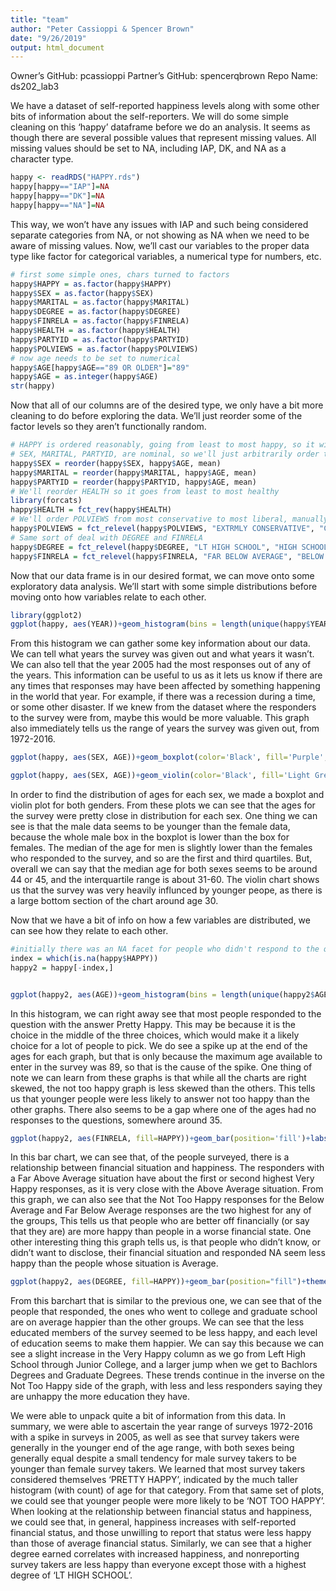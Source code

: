 ```yaml
---
title: "team"
author: "Peter Cassioppi & Spencer Brown"
date: "9/26/2019"
output: html_document
---
```


Owner's GitHub: pcassioppi
Partner's GitHub: spencerqbrown
Repo Name: ds202_lab3

We have a dataset of self-reported happiness levels along with some other bits of information about the self-reporters. We will do some simple cleaning on this 'happy' dataframe before we do an analysis. It seems as though there are several possible values that represent missing values. All missing values should be set to NA, including IAP, DK, and NA as a character type. 
```r
happy <- readRDS("HAPPY.rds")
happy[happy=="IAP"]=NA
happy[happy=="DK"]=NA
happy[happy=="NA"]=NA
```
This way, we won't have any issues with IAP and such being considered separate categories from NA, or not showing as NA when we need to be aware of missing values. Now, we'll cast our variables to the proper data type like factor for categorical variables, a numerical type for numbers, etc.
```r
# first some simple ones, chars turned to factors
happy$HAPPY = as.factor(happy$HAPPY)
happy$SEX = as.factor(happy$SEX)
happy$MARITAL = as.factor(happy$MARITAL)
happy$DEGREE = as.factor(happy$DEGREE)
happy$FINRELA = as.factor(happy$FINRELA)
happy$HEALTH = as.factor(happy$HEALTH)
happy$PARTYID = as.factor(happy$PARTYID)
happy$POLVIEWS = as.factor(happy$POLVIEWS)
# now age needs to be set to numerical
happy$AGE[happy$AGE=="89 OR OLDER"]="89"
happy$AGE = as.integer(happy$AGE)
str(happy)
```
Now that all of our columns are of the desired type, we only have a bit more cleaning to do before exploring the data.
We'll just reorder some of the factor levels so they aren't functionally random.
```r
# HAPPY is ordered reasonably, going from least to most happy, so it will stay the same
# SEX, MARITAL, PARTYID, are nominal, so we'll just arbitrarily order them using mean AGE
happy$SEX = reorder(happy$SEX, happy$AGE, mean)
happy$MARITAL = reorder(happy$MARITAL, happy$AGE, mean)
happy$PARTYID = reorder(happy$PARTYID, happy$AGE, mean)
# We'll reorder HEALTH so it goes from least to most healthy
library(forcats)
happy$HEALTH = fct_rev(happy$HEALTH)
# We'll order POLVIEWS from most conservative to most liberal, manually
happy$POLVIEWS = fct_relevel(happy$POLVIEWS, "EXTRMLY CONSERVATIVE", "CONSERVATIVE", "SLGHTLY CONSERVATIVE", "MODERATE", "SLIGHTLY LIBERAL", "LIBERAL", "EXTREMELY LIBERAL")
# Same sort of deal with DEGREE and FINRELA
happy$DEGREE = fct_relevel(happy$DEGREE, "LT HIGH SCHOOL", "HIGH SCHOOL", "JUNIOR COLLEGE", "BACHELOR", "GRADUATE")
happy$FINRELA = fct_relevel(happy$FINRELA, "FAR BELOW AVERAGE", "BELOW AVERAGE", "AVERAGE", "ABOVE AVERAGE", "FAR ABOVE AVERAGE")
```

Now that our data frame is in our desired format, we can move onto some exploratory data analysis. We'll start with some simple distributions before moving onto how variables relate to each other.
```r
library(ggplot2)
ggplot(happy, aes(YEAR))+geom_histogram(bins = length(unique(happy$YEAR)), color='Black', fill='Dark Red')+labs(title="Histogram of Years in Data",x = "Year",y = "Count")
```

From this histogram we can gather some key information about our data. We can tell what years the survey was given out and what years it wasn't. We can also tell that the year 2005 had the most responses out of any of the years. This information can be useful to us as it lets us know if there are any times that responses may have been affected by something happening in the world that year. For example, if there was a recession during a time, or some other disaster. If we knew from the dataset where the responders to the survey were from, maybe this would be more valuable. This graph also immediately tells us the range of years the survey was given out, from 1972-2016.

```r
ggplot(happy, aes(SEX, AGE))+geom_boxplot(color='Black', fill='Purple', size=1.25)+labs(title="Boxplot of Age by Sex",x = "Sex",y = "Age")
```
```r
ggplot(happy, aes(SEX, AGE))+geom_violin(color='Black', fill='Light Green', size=1.25, trim=FALSE)+labs(title="Violin Chart of Age by Sex",x = "Sex",y = "Age")
```

In order to find the distribution of ages for each sex, we made a boxplot and violin plot for both genders. From these plots we can see that the ages for the survey were pretty close in distribution for each sex. One thing we can see is that the male data seems to be younger than the female data, because the whole male box in the boxplot is lower than the box for females. The median of the age for men is slightly lower than the females who responded to the survey, and so are the first and third quartiles. But, overall we can say that the median age for both sexes seems to be around 44 or 45, and the interquartile range is about 31-60. The violin chart shows us that the survey was very heavily influnced by younger peope, as there is a large bottom section of the chart around age 30. 

Now that we have a bit of info on how a few variables are distributed, we can see how they relate to each other.
```r
#initially there was an NA facet for people who didn't respond to the question, here I remove those values
index = which(is.na(happy$HAPPY))
happy2 = happy[-index,]


ggplot(happy2, aes(AGE))+geom_histogram(bins = length(unique(happy2$AGE)), color='Black', fill='Dark Blue')+facet_wrap(~HAPPY)+labs(title="Histogram of Count of Happiness by Age",x = "Age (Years)",y = "Count")
```

In this histogram, we can right away see that most people responded to the question with the answer Pretty Happy. This may be because it is the choice in the middle of the three choices, which would make it a likely choice for a lot of people to pick. We do see a spike up at the end of the ages for each graph, but that is only because the maximum age available to enter in the survey was 89, so that is the cause of the spike. One thing of note we can learn from these graphs is that while all the charts are right skewed, the not too happy graph is less skewed than the others. This tells us that younger people were less likely to answer not too happy than the other graphs. There also seems to be a gap where one of the ages had no responses to the questions, somewhere around 35.


```r

ggplot(happy2, aes(FINRELA, fill=HAPPY))+geom_bar(position='fill')+labs(title="Bar Chart of Count of Happiness by Financial Status",x = "Financial Status",y = "Normalized Count")+ theme(axis.text.y = element_text(angle = 45))+coord_flip()+ scale_fill_brewer(palette="Set1")
```

In this bar chart, we can see that, of the people surveyed, there is a relationship between financial situation and happiness. The responders with a Far Above Average situation have about the first or second highest Very Happy responses, as it is very close with the Above Average situation. From this graph, we can also see that the Not Too Happy responses for the Below Average and Far Below Average responses are the two highest for any of the groups, This tells us that people who are better off financially (or say that they are) are more happy than people in a worse financial state. One other interesting thing this graph tells us, is that people who didn't know, or didn't want to disclose, their financial situation and responded NA seem less happy than the people whose situation is Average.

```r
ggplot(happy2, aes(DEGREE, fill=HAPPY))+geom_bar(position="fill")+theme(axis.text.y = element_text(angle = 45))+coord_flip()+ scale_fill_brewer(palette="Dark2")+labs(title="Bar Chart of Count of Happiness by Degree Earned",x = "Degree Earned",y = "Normalized Count")
```

From this barchart that is similar to the previous one, we can see that of the people that responded, the ones who went to college and graduate school are on average happier than the other groups. We can see that the less educated members of the survey seemed to be less happy, and each level of education seems to make them happier. We can say this because we can see a slight increase in the Very Happy column as we go from Left High School through Junior College, and a larger jump when we get to Bachlors Degrees and Graduate Degrees. These trends continue in the inverse on the Not Too Happy side of the graph, with less and less responders saying they are unhappy the more education they have.

We were able to unpack quite a bit of information from this data. In summary, we were able to ascertain the year range of surveys 1972-2016 with a spike in surveys in 2005, as well as see that survey takers were generally in the younger end of the age range, with both sexes being generally equal despite a small tendency for male survey takers to be younger than female survey takers. We learned that most survey takers considered themselves 'PRETTY HAPPY', indicated by the much taller histogram (with count) of age for that category. From that same set of plots, we could see that younger people were more likely to be 'NOT TOO HAPPY'. When looking at the relationship between financial status and happiness, we could see that, in general, happiness increases with self-reported financial status, and those unwilling to report that status were less happy than those of average financial status. Similarly, we can see that a higher degree earned correlates with increased happiness, and nonreporting survey takers are less happy than everyone except those with a highest degree of 'LT HIGH SCHOOL'. 